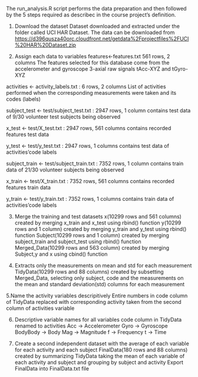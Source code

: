 The run_analysis.R script performs the data preparation and then followed by the 5 steps required as describec 
in the course project's definition.

1. Download the dataset
 Dataset downloaded and extracted under the folder called UCI HAR Dataset. The data can be downloaded from <https://d396qusza40orc.cloudfront.net/getdata%2Fprojectfiles%2FUCI%20HAR%20Dataset.zip>

2. Assign each data to variables
  features<-features.txt 561 rows, 2 columns
    The features selected for this database come from the accelerometer and gyroscope 3-axial raw signals 
    tAcc-XYZ and tGyro-XYZ
  
  activities <- activity_labels.txt : 6 rows, 2 columns 
    List of activities performed when the corresponding measurements were taken and its codes (labels)

  subject_test <- test/subject_test.txt : 2947 rows, 1 column 
     contains test data of 9/30 volunteer test subjects being observed

  x_test <- test/X_test.txt : 2947 rows, 561 columns 
     contains recorded features test data

  y_test <- test/y_test.txt : 2947 rows, 1 columns 
     contains test data of activities’code labels

  subject_train <- test/subject_train.txt : 7352 rows, 1 column 
    contains train data of 21/30 volunteer subjects being observed

  x_train <- test/X_train.txt : 7352 rows, 561 columns 
    contains recorded features train data

  y_train <- test/y_train.txt : 7352 rows, 1 columns 
    contains train data of activities’code labels

3. Merge the training and test datasets
   x(10299 rows and 561 columns) created by merging x_train and x_test using rbind() function
   y(10299 rows and 1 column) created by merging y_train and y_test using rbind() function
   Subject(10299 rows and 1 column) created by merging subject_train and subject_test using rbind() function
   Merged_Data(10299 rows and 563 column) created by merging Subject,y and x using cbind() function

4. Extracts only the measurements on mean and std for each measurement
    TidyData(10299 rows and 88 columns) created by subsetting Merged_Data, selecting only subject, code and the measurements on the mean and standard deviation(std) columns for each measurement

5.Name the activity variables descripitively
    Entire numbers in code column of TidyData replaced with corresponding activity taken from the second column of activities variable

6. Descriptive variable names for all variables
    code column in TidyData renamed to activities
    Acc -> Accelerometer
    Gyro -> Gyroscope
    BodyBody -> Body
    Mag -> Magnitude
    f -> Frequency
    t -> Time

7. Create a second independent dataset with the average of each variable for each activity and each subject
    FinalData(180 rows and 88 columns) created by summarizing TidyData taking the mean of each variable of each activity and subject and grouping by subject and activity
    Export FinalData into FinalData.txt file
